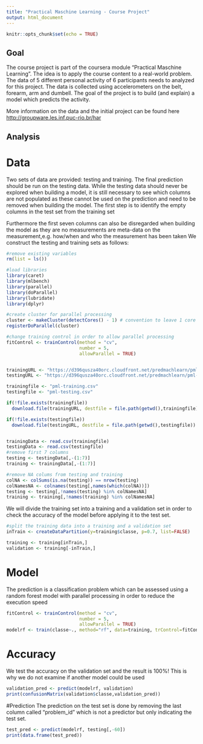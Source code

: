 ---
title: "Practical Maschine Learning - Course Project"
output: html_document
---

```{r setup, include=FALSE}
knitr::opts_chunk$set(echo = TRUE)
```

## Goal
The course project is part of the coursera module "Practical Maschine Learning". 
The idea is to apply the course content to a real-world problem. The data of 5 different personal activity of 6 participants needs to analyzed for this project. The data is collected using accelerometers on the belt, forearm, arm and dumbell. 
The goal of the project is to build (and explain) a model which predicts the activity. 

More information on the data and the initial project can be found here <http://groupware.les.inf.puc-rio.br/har> 

## Analysis
# Data
Two sets of data are provided: testing and training. The final prediction should be run on the testing data. While the testing data should never be explored when building a model, it is still necessary to see which columns are not populated as these cannot be used on the prediction and need to be removed when building the model. The first step is to identify the empty columns in the test set from the training set

Furthermore the first seven columns can also be disregarded when building the model as they are no measurements are meta-data on the measurement,e.g. how/when and who the measurement has been taken
We construct the testing and training sets as follows:

```{r}
#remove existing variables
rm(list = ls())

#load libraries
library(caret)
library(mlbench)
library(parallel)
library(doParallel)
library(lubridate)
library(dplyr)

#create cluster for parallel processing
cluster <- makeCluster(detectCores() - 1) # convention to leave 1 core for OS
registerDoParallel(cluster)

#change training control in order to allow parallel processing
fitControl <- trainControl(method = "cv",
                           number = 5,
                           allowParallel = TRUE)


trainingURL <- "https://d396qusza40orc.cloudfront.net/predmachlearn/pml-training.csv"
testingURL <- "https://d396qusza40orc.cloudfront.net/predmachlearn/pml-testing.csv"

trainingfile <- "pml-training.csv"
testingfile <- "pml-testing.csv"

if(!file.exists(trainingfile))
  download.file(trainingURL, destfile = file.path(getwd(),trainingfile))

if(!file.exists(testingfile))
  download.file(testingURL, destfile = file.path(getwd(),testingfile))


trainingData <- read.csv(trainingfile)
testingData <- read.csv(testingfile)
#remove first 7 columns
testing <- testingData[,-(1:7)]
training <- trainingData[,-(1:7)]

#remove NA colums from testing and training
colNA <- colSums(is.na(testing)) == nrow(testing)
colNamesNA <- colnames(testing[,names(which(colNA))])
testing <- testing[,!names(testing) %in% colNamesNA]
training <- training[,!names(training) %in% colNamesNA]
```

We will divide the training set into a training and a validation set in order to check the accuracy of the model before applying it to the test set.
````{r}
#split the training data into a training and a validation set
inTrain <- createDataPartition(y=training$classe, p=0.7, list=FALSE)

training <- training[inTrain,]
validation <- training[-inTrain,]
````

# Model
The prediction is a classification problem which can be assessed using a random forest model with parallel processing in order to reduce the execution speed
````{r}
fitControl <- trainControl(method = "cv",
                           number = 5,
                           allowParallel = TRUE)
modelrf <- train(classe~., method="rf", data=training, trControl=fitControl)

````

# Accuracy
We test the accuracy on the validation set and the result is 100%! This is why we do not examine if another model could be used 
````{r}
validation_pred <- predict(modelrf, validation)
print(confusionMatrix(validation$classe,validation_pred))
````

#Prediction
The prediction on the test set is done by removing the last column called "problem_id" which is not a predictor but only indicating the test set.
````{r}
test_pred <- predict(modelrf, testing[,-60])
print(data.frame(test_pred))
````

